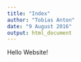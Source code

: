 ```yaml
---
title: "Index"
author: "Tobias Anton"
date: "9 August 2016"
output: html_document
---
```


Hello Website!
